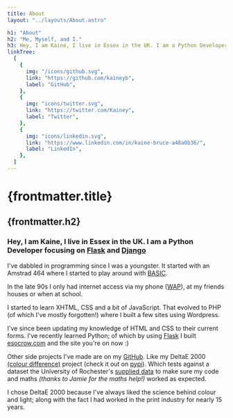 ```yaml
---
title: About
layout: "../layouts/About.astro"

h1: "About"
h2: "Me, Myself, and I."
h3: Hey, I am Kaine, I live in Essex in the UK. I am a Python Developer focusing on [Flask](https://flask.palletsprojects.com/) and [Django](https://www.djangoproject.com/)
linkTree:
  [
    {
      img: "/icons/github.svg",
      link: "https://github.com/kaineyb",
      label: "GitHub",
    },
    {
      img: "icons/twitter.svg",
      link: "https://twitter.com/Kainey",
      label: "Twitter",
    },
    {
      img: "icons/linkedin.svg",
      link: "https://www.linkedin.com/in/kaine-bruce-a48a0b36/",
      label: "LinkedIn",
    },
  ]
---
```



# {frontmatter.title}

## {frontmatter.h2}

### Hey, I am Kaine, I live in Essex in the UK. I am a Python Developer focusing on [Flask](https://flask.palletsprojects.com/) and [Django](https://www.djangoproject.com/)

<LinkTree links={frontmatter.linkTree} />

I've dabbled in programming since I was a youngster. It started with an Amstrad 464 where I started to play around with [BASIC](https://en.wikipedia.org/wiki/BASIC).

In the late 90s I only had internet access via my phone ([WAP](https://en.wikipedia.org/wiki/Wireless_Application_Protocol)), at my friends houses or when at school.

I started to learn XHTML, CSS and a bit of JavaScript. That evolved to PHP (of which I've mostly forgotten!) where I built a few sites using Wordpress.

I've since been updating my knowledge of HTML and CSS to their current forms. I've recently learned Python; of which by using [Flask](https://flask.palletsprojects.com/) I built [esocrow.com](https://www.esocrow.com) and the site you're on now :)

Other side projects I've made are on my [GitHub](https://github.com/kaineyb). Like my DeltaE 2000 [(colour difference)](https://en.wikipedia.org/wiki/Color_difference) project (check it out on [pypi](https://pypi.org/project/deltae/)). Which tests against a dataset the University of Rochester's [supplied data](http://www2.ece.rochester.edu/~gsharma/ciede2000/) to make sure my code and maths _(thanks to Jamie for the maths help!)_ worked as expected.

I chose DeltaE 2000 because I've always liked the science behind colour and light; along with the fact I had worked in the print industry for nearly 15 years.

